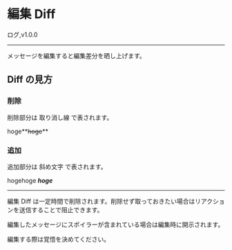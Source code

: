 

# 編集 Diff

<FeatureBadge>ログ</FeatureBadge>,<VersionBadge>v1.0.0</VersionBadge>

---

メッセージを編集すると編集差分を晒し上げます。

## Diff の見方

### 削除

削除部分は 取り消し線 で表されます。

hoge**~~hoge~~**

### 追加

追加部分は 斜め文字 で表されます。

hogehoge ***hoge***

----

<Callout type="info">
  編集 Diff
  は一定時間で削除されます。削除せず取っておきたい場合はリアクションを送信することで阻止できます。
</Callout>

<Callout type="warning">

編集したメッセージにスポイラーが含まれている場合は編集時に開示されます。

編集する際は覚悟を決めてください。

</Callout>
